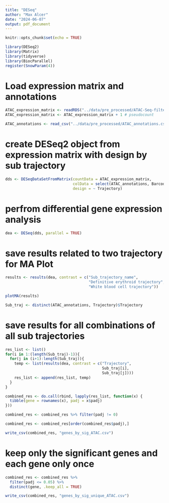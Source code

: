 ```yaml
---
title: "DESeq"
author: "Max Alcer"
date: "2024-06-07"
output: pdf_document
---
```


```r
knitr::opts_chunk$set(echo = TRUE)
```

```r
library(DESeq2)
library(Matrix)
library(tidyverse)
library(BiocParallel)
register(SnowParam(4))
```

# Load expression matrix and annotations
```r
ATAC_expression_matrix <- readRDS("../data/pre_processed/ATAC-Seq-filtered.rds")
ATAC_expression_matrix <- ATAC_expression_matrix + 1 # pseudocount
```

```r
ATAC_annotations <- read_csv("../data/pre_processed/ATAC_annotations.csv",show_col_types = FALSE)
```

# create DESeq2 object from expression matrix with design by sub trajectory
```r
dds <- DESeqDataSetFromMatrix(countData = ATAC_expression_matrix,
                              colData = select(ATAC_annotations, Barcode, Trajectory),
                              design = ~ Trajectory)
```

# perfrom differential gene expression analysis
```r
dea <- DESeq(dds, parallel = TRUE)
```

# save results related to two trajectory for MA Plot
```r
results <- results(dea, contrast = c("Sub_trajectory_name", 
                                     "Definitive erythroid trajectory", 
                                     "White blood cell trajectory"))
```

```r
plotMA(results)
```

```r
Sub_traj <- distinct(ATAC_annotations, Trajectory)$Trajectory
```

# save results for all combinations of all sub trajectories 
```r
res_list <- list()
for(i in 1:(length(Sub_traj)-1)){
  for(j in (i+1):length(Sub_traj)){
    temp <- list(results(dea, contrast = c("Trajectory",
                                           Sub_traj[i], 
                                           Sub_traj[j])))
    res_list <- append(res_list, temp)
  }
}
```

```r
combined_res <- do.call(rbind, lapply(res_list, function(x) {
  tibble(gene = rownames(x), padj = x$padj)
}))

combined_res <- combined_res %>% filter(padj != 0)

combined_res <- combined_res[order(combined_res$padj),]
```

```r
write_csv(combined_res, "genes_by_sig_ATAC.csv")
```

# keep only the significant genes and each gene only once
```r
combined_res <- combined_res %>% 
  filter(padj <= 0.05) %>%
  distinct(gene, .keep_all = TRUE)

write_csv(combined_res, "genes_by_sig_unique_ATAC.csv")
```







